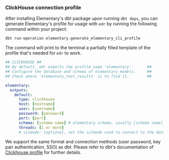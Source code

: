 ### ClickHouse connection profile

After installing Elementary's dbt package upon running `dbt deps`,
you can generate Elementary's profile for usage with `edr` by running the following command within your project:

```shell
dbt run-operation elementary.generate_elementary_cli_profile
```

The command will print to the terminal a partially filled template of the profile that's needed for `edr` to work.

```yml Clickhouse
## CLICKHOUSE ##
## By default, edr expects the profile name 'elementary'.      ##
## Configure the database and schema of elementary models.     ##
## Check where 'elementary_test_results' is to find it.        ##

elementary:
  outputs:
    default:
      type: clickhouse
      host: [hostname]
      user: [username]
      password: [password]
      port: [port]
      schema: [schema name] # elementary schema, usually [schema name]_elementary
      threads: [1 or more]
      # sslmode: [optional, set the sslmode used to connect to the database]
```

We support the same format and connection methods (user password, key pair authentication, SSO) as dbt. Please refer to
dbt's documentation of [Clickhouse profile](https://docs.getdbt.com/reference/warehouse-setups/clickhouse-setup) for
further details.
